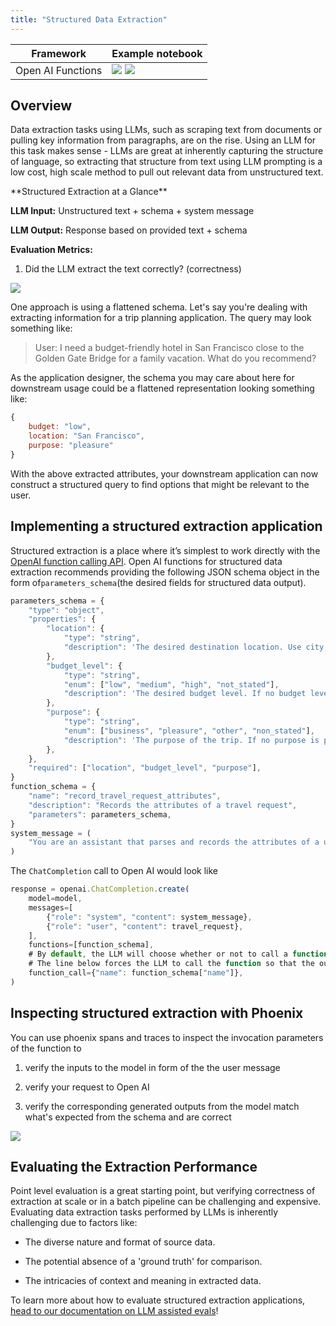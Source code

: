 ```yaml
---
title: "Structured Data Extraction"
---
```


| Framework         | Example notebook |
| ---------------- | ---------------- |
| Open AI Functions | <a href="https://colab.research.google.com/github/Arize-ai/phoenix/blob/main/tutorials/tracing/openai_tracing_tutorial.ipynb"><img className="inline" src="/images/213b0a4a-v1.svg" /></a> <a href="https://github.com/Arize-ai/phoenix/blob/main/tutorials/tracing/openai_tracing_tutorial.ipynb"><img className="inline" src="/images/a1e76274-v1.svg" /></a> |

## Overview

Data extraction tasks using LLMs, such as scraping text from documents or pulling key information from paragraphs, are on the rise. Using an LLM for this task makes sense - LLMs are great at inherently capturing the structure of language, so extracting that structure from text using LLM prompting is a low cost, high scale method to pull out relevant data from unstructured text.

<Info>
**Structured Extraction at a Glance**

**LLM Input:** Unstructured text + schema + system message

**LLM Output:** Response based on provided text + schema

**Evaluation Metrics:**

1. Did the LLM extract the text correctly? (correctness)

</Info>

<Frame caption="">
  <img src="/images/ab5da686-image.jpeg" />
</Frame>

One approach is using a flattened schema. Let's say you're dealing with extracting information for a trip planning application. The query may look something like:


> User: I need a budget-friendly hotel in San Francisco close to the Golden Gate Bridge for a family vacation. What do you recommend?

As the application designer, the schema you may care about here for downstream usage could be a flattened representation looking something like:

```js
{
    budget: "low",
    location: "San Francisco",
    purpose: "pleasure"
}
```

With the above extracted attributes, your downstream application can now construct a structured query to find options that might be relevant to the user.

## Implementing a structured extraction application

Structured extraction is a place where it’s simplest to work directly with the [OpenAI function calling API](https://openai.com/blog/function-calling-and-other-api-updates). Open AI functions for structured data extraction recommends providing the following JSON schema object in the form of`parameters_schema`(the desired fields for structured data output).

```js
parameters_schema = {
    "type": "object",
    "properties": {
        "location": {
            "type": "string",
            "description": 'The desired destination location. Use city, state, and country format when possible. If no destination is provided, return "unstated".',
        },
        "budget_level": {
            "type": "string",
            "enum": ["low", "medium", "high", "not_stated"],
            "description": 'The desired budget level. If no budget level is provided, return "not_stated".',
        },
        "purpose": {
            "type": "string",
            "enum": ["business", "pleasure", "other", "non_stated"],
            "description": 'The purpose of the trip. If no purpose is provided, return "not_stated".',
        },
    },
    "required": ["location", "budget_level", "purpose"],
}
function_schema = {
    "name": "record_travel_request_attributes",
    "description": "Records the attributes of a travel request",
    "parameters": parameters_schema,
}
system_message = (
    "You are an assistant that parses and records the attributes of a user's travel request."
)
```

The `ChatCompletion` call to Open AI would look like

```js
response = openai.ChatCompletion.create(
    model=model,
    messages=[
        {"role": "system", "content": system_message},
        {"role": "user", "content": travel_request},
    ],
    functions=[function_schema],
    # By default, the LLM will choose whether or not to call a function given the conversation context.
    # The line below forces the LLM to call the function so that the output conforms to the schema.
    function_call={"name": function_schema["name"]},
)
```

## Inspecting structured extraction with Phoenix

You can use phoenix spans and traces to inspect the invocation parameters of the function to

1. verify the inputs to the model in form of the the user message

2. verify your request to Open AI

3. verify the corresponding generated outputs from the model match what's expected from the schema and are correct

<Frame caption="Verifying an individual trace invocation parameters">
  <img src="/images/2b3b2779-image.jpeg" />
</Frame>

## Evaluating the Extraction Performance

Point level evaluation is a great starting point, but verifying correctness of extraction at scale or in a batch pipeline can be challenging and expensive. Evaluating data extraction tasks performed by LLMs is inherently challenging due to factors like:

* The diverse nature and format of source data.

* The potential absence of a 'ground truth' for comparison.

* The intricacies of context and meaning in extracted data.

To learn more about how to evaluate structured extraction applications, [head to our documentation on LLM assisted evals](https://arize.com/blog-course/llm-evaluation-the-definitive-guide/)!


